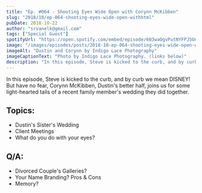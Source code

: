 ```yaml
---
title: "Ep. #064 - Shooting Eyes Wide Open with Corynn McKibben"
slug: "2018/10/ep-064-shooting-eyes-wide-open-withhtml"
pubDate: 2018-10-22
author: "srvanelk@gmail.com"
tags: ["Special Guest"]
spotifyUrl: "https://open.spotify.com/embed/episode/603waOgvPutNYFPJ5UnhWY?utm_source=generator"
image: "/images/episodes/posts/2018-10-ep-064-shooting-eyes-wide-open-withhtml/dustincorynn.webp"
imageAlt: "Dustin and Corynn by Indigo Lace Photography"
imageCaptionText: "Photo by Indigo Lace Photography. (links below)"
description: "In this episode, Steve is kicked to the curb, and by curb we mean DISNEY! But have no fear, Corynn McKibben, Dustin's better half, joins us for some light-hearted tails of a recent family member's wedding they did together."
---
```


In this episode, Steve is kicked to the curb, and by curb we mean DISNEY! But have no fear, Corynn McKibben, Dustin's better half, joins us for some light-hearted tails of a recent family member's wedding they did together.

## Topics:  
- Dustin's Sister's Wedding  
- Client Meetings  
- What do you do with your eyes?

## Q/A:  
- Divorced Couple's Galleries?  
- Your Name Branding? Pros & Cons  
- Memory?

